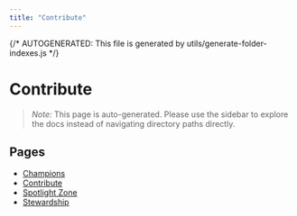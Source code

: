 ```yaml
---
title: "Contribute"
---
```


{/* AUTOGENERATED: This file is generated by utils/generate-folder-indexes.js */}

# Contribute

> _Note:_ This page is auto-generated. Please use the sidebar to explore the docs instead of navigating directory paths directly.

## Pages

- [Champions](/contribute/champions)
- [Contribute](/contribute/contributing)
- [Spotlight Zone](/contribute/spotlight-zone)
- [Stewardship](/contribute/stewards)
